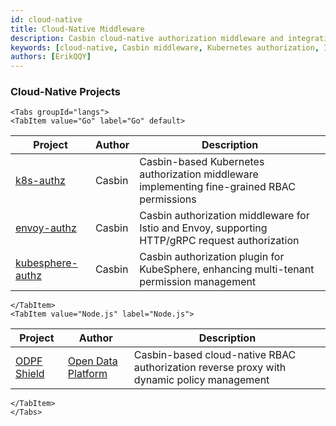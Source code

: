 ```yaml
---
id: cloud-native
title: Cloud-Native Middleware
description: Casbin cloud-native authorization middleware and integration solutions for Kubernetes, Istio, and Envoy
keywords: [cloud-native, Casbin middleware, Kubernetes authorization, Istio integration, Envoy authorization]
authors: [ErikQQY]
---
```


### Cloud-Native Projects

```mdx-code-block
<Tabs groupId="langs">
<TabItem value="Go" label="Go" default>
```

| Project | Author | Description |
|------------|----------|----------------------------------------------------------------|
[k8s-authz](https://github.com/casbin/k8s-authz) | Casbin | Casbin-based Kubernetes authorization middleware implementing fine-grained RBAC permissions
[envoy-authz](https://github.com/casbin/envoy-authz) | Casbin | Casbin authorization middleware for Istio and Envoy, supporting HTTP/gRPC request authorization
[kubesphere-authz](https://github.com/casbin/kubesphere-authz) | Casbin | Casbin authorization plugin for KubeSphere, enhancing multi-tenant permission management

```mdx-code-block
</TabItem>
<TabItem value="Node.js" label="Node.js">
```

| Project | Author | Description |
|--------|------|----------|
[ODPF Shield](https://github.com/odpf/shield) | [Open Data Platform](https://github.com/odpf) | Casbin-based cloud-native RBAC authorization reverse proxy with dynamic policy management

```mdx-code-block
</TabItem>
</Tabs>
```
